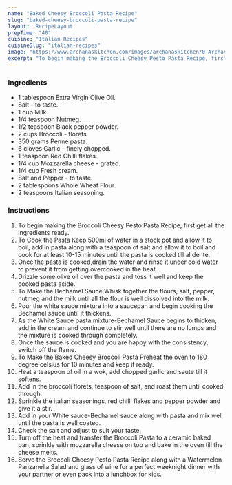 ---
name: "Baked Cheesy Broccoli Pasta Recipe"
slug: "baked-cheesy-broccoli-pasta-recipe"
layout: 'RecipeLayout'
prepTime: "40"
cuisine: "Italian Recipes"
cuisineSlug: "italian-recipes"
image: "https://www.archanaskitchen.com/images/archanaskitchen/0-Archanas-Kitchen-Recipes/2018/June-07/Baked_Cheesy_Broccoli_Pasta_Recipe-1.jpg"
excerpt: "To begin making the Broccoli Cheesy Pesto Pasta Recipe, first get all the ingredients ready"
---

### Ingredients

- 1 tablespoon Extra Virgin Olive Oil.
- Salt - to taste.
- 1 cup Milk.
- 1/4 teaspoon Nutmeg.
- 1/2 teaspoon Black pepper powder.
- 2 cups Broccoli - florets.
- 350 grams Penne pasta.
- 6 cloves Garlic - finely chopped.
- 1 teaspoon Red Chilli flakes.
- 1/4 cup Mozzarella cheese - grated.
- 1/4 cup Fresh cream.
- Salt and Pepper - to taste.
- 2 tablespoons Whole Wheat Flour.
- 2 teaspoons Italian seasoning.

### Instructions

1. To begin making the Broccoli Cheesy Pesto Pasta Recipe, first get all the ingredients ready.
1. To Cook the Pasta Keep 500ml of water in a stock pot and allow it to boil, add in pasta along with a teaspoon of salt and allow it to boil and cook for at least 10-15 minutes until the pasta is cooked till al dente.
1. Once the pasta is cooked,drain the water and rinse it under cold water to prevent it from getting overcooked in the heat.
1. Drizzle some olive oil over the pasta and toss it well and keep the cooked pasta aside.
1. To Make the Bechamel Sauce Whisk together the flours, salt, pepper, nutmeg and the milk until all the flour is well dissolved into the milk.
1. Pour the white sauce mixture into a saucepan and begin cooking the Bechamel sauce until it thickens.
1. As the White Sauce pasta mixture-Bechamel Sauce begins to thicken, add in the cream and continue to stir well until there are no lumps and the mixture is cooked through completely.
1. Once the sauce is cooked and you are happy with the consistency, switch off the flame.
1. To Make the Baked Cheesy Broccoli Pasta Preheat the oven to 180 degree celsius for 10 minutes and keep it ready.
1. Heat a teaspoon of oil in a wok, add chopped garlic and saute till it softens.
1. Add in the broccoli florets, teaspoon of salt, and roast them until cooked through.
1. Sprinkle the italian seasonings, red chilli flakes and pepper powder and give it a stir.
1. Add in your White sauce-Bechamel sauce along with pasta and mix well until the pasta is well coated.
1. Check the salt and adjust to suit your taste.
1. Turn off the heat and transfer the Broccoli Pasta to a ceramic baked pan, sprinkle with mozzarella cheese on top and bake in the oven till the cheese melts.
1. Serve the Broccoli Cheesy Pesto Pasta Recipe along with a Watermelon Panzanella Salad and glass of wine for a perfect weeknight dinner with your partner or even pack into a lunchbox for kids.
